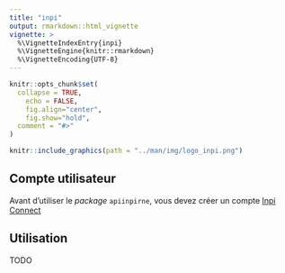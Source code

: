```yaml
---
title: "inpi"
output: rmarkdown::html_vignette
vignette: >
  %\VignetteIndexEntry{inpi}
  %\VignetteEngine{knitr::rmarkdown}
  %\VignetteEncoding{UTF-8}
---
```


```r
knitr::opts_chunk$set(
  collapse = TRUE,
	echo = FALSE,
	fig.align="center",
	fig.show="hold",
  comment = "#>"
)
```

```r
knitr::include_graphics(path = "../man/img/logo_inpi.png")
```

## Compte utilisateur

Avant d'utiliser le *package* `apiinpirne`, vous devez créer un compte
[Inpi Connect](https://data.inpi.fr/register){target="_blank"}

## Utilisation

TODO

